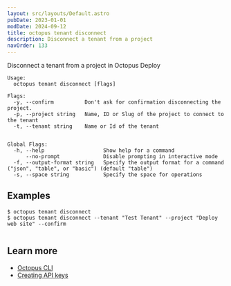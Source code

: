 ```yaml
---
layout: src/layouts/Default.astro
pubDate: 2023-01-01
modDate: 2024-09-12
title: octopus tenant disconnect
description: Disconnect a tenant from a project
navOrder: 133
---
```


Disconnect a tenant from a project in Octopus Deploy

```
Usage:
  octopus tenant disconnect [flags]

Flags:
  -y, --confirm          Don't ask for confirmation disconnecting the project.
  -p, --project string   Name, ID or Slug of the project to connect to the tenant
  -t, --tenant string    Name or Id of the tenant


Global Flags:
  -h, --help                   Show help for a command
      --no-prompt              Disable prompting in interactive mode
  -f, --output-format string   Specify the output format for a command ("json", "table", or "basic") (default "table")
  -s, --space string           Specify the space for operations

```

## Examples

<SamplesInstance />

```
$ octopus tenant disconnect
$ octopus tenant disconnect --tenant "Test Tenant" --project "Deploy web site" --confirm


```

## Learn more

- [Octopus CLI](/docs/octopus-rest-api/cli)
- [Creating API keys](/docs/octopus-rest-api/how-to-create-an-api-key)